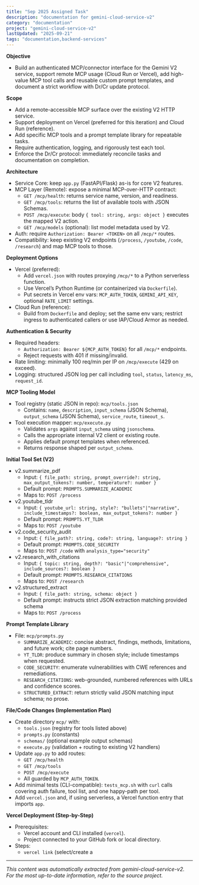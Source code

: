 ```yaml
---
title: "Sep 2025 Assigned Task"
description: "documentation for gemini-cloud-service-v2"
category: "documentation"
project: "gemini-cloud-service-v2"
lastUpdated: "2025-09-21"
tags: "documentation,backend-services"
---
```


**Objective**
- Build an authenticated MCP/connector interface for the Gemini V2 service, support remote MCP usage (Cloud Run or Vercel), add high-value MCP tool calls and reusable custom prompt templates, and document a strict workflow with Dr/Cr update protocol.

**Scope**
- Add a remote-accessible MCP surface over the existing V2 HTTP service.
- Support deployment on Vercel (preferred for this iteration) and Cloud Run (reference).
- Add specific MCP tools and a prompt template library for repeatable tasks.
- Require authentication, logging, and rigorously test each tool.
- Enforce the Dr/Cr protocol: immediately reconcile tasks and documentation on completion.

**Architecture**
- Service Core: keep `app.py` (FastAPI/Flask) as-is for core V2 features.
- MCP Layer (Remote): expose a minimal MCP-over-HTTP contract:
  - `GET /mcp/health`: returns service name, version, and readiness.
  - `GET /mcp/tools`: returns the list of available tools with JSON Schemas.
  - `POST /mcp/execute`: body `{ tool: string, args: object }` executes the mapped V2 action.
  - `GET /mcp/models` (optional): list model metadata used by V2.
- Auth: require `Authorization: Bearer <TOKEN>` on all `/mcp/*` routes.
- Compatibility: keep existing V2 endpoints (`/process`, `/youtube`, `/code`, `/research`) and map MCP tools to those.

**Deployment Options**
- Vercel (preferred):
  - Add `vercel.json` with routes proxying `/mcp/*` to a Python serverless function.
  - Use Vercel’s Python Runtime (or containerized via `Dockerfile`).
  - Put secrets in Vercel env vars: `MCP_AUTH_TOKEN`, `GEMINI_API_KEY`, optional `RATE_LIMIT` settings.
- Cloud Run (reference):
  - Build from `Dockerfile` and deploy; set the same env vars; restrict ingress to authenticated callers or use IAP/Cloud Armor as needed.

**Authentication & Security**
- Required headers:
  - `Authorization: Bearer ${MCP_AUTH_TOKEN}` for all `/mcp/*` endpoints.
  - Reject requests with 401 if missing/invalid.
- Rate limiting: minimally 100 req/min per IP on `/mcp/execute` (429 on exceed).
- Logging: structured JSON log per call including `tool`, `status`, `latency_ms`, `request_id`.

**MCP Tooling Model**
- Tool registry (static JSON in repo): `mcp/tools.json`
  - Contains: `name`, `description`, `input_schema` (JSON Schema), `output_schema` (JSON Schema), `service_route`, `timeout_s`.
- Tool execution mapper: `mcp/execute.py`
  - Validates `args` against `input_schema` using `jsonschema`.
  - Calls the appropriate internal V2 client or existing route.
  - Applies default prompt templates when referenced.
  - Returns response shaped per `output_schema`.

**Initial Tool Set (V2)**
- v2.summarize_pdf
  - Input: `{ file_path: string, prompt_override?: string, max_output_tokens?: number, temperature?: number }`
  - Default prompt: `PROMPTS.SUMMARIZE_ACADEMIC`
  - Maps to: `POST /process`
- v2.youtube_tldr
  - Input: `{ youtube_url: string, style?: "bullets"|"narrative", include_timestamps?: boolean, max_output_tokens?: number }`
  - Default prompt: `PROMPTS.YT_TLDR`
  - Maps to: `POST /youtube`
- v2.code_security_audit
  - Input: `{ file_path?: string, code?: string, language?: string }`
  - Default prompt: `PROMPTS.CODE_SECURITY`
  - Maps to: `POST /code` with `analysis_type="security"`
- v2.research_with_citations
  - Input: `{ topic: string, depth?: "basic"|"comprehensive", include_sources?: boolean }`
  - Default prompt: `PROMPTS.RESEARCH_CITATIONS`
  - Maps to: `POST /research`
- v2.structured_extract
  - Input: `{ file_path: string, schema: object }`
  - Default prompt: instructs strict JSON extraction matching provided schema
  - Maps to: `POST /process`

**Prompt Template Library**
- File: `mcp/prompts.py`
  - `SUMMARIZE_ACADEMIC`: concise abstract, findings, methods, limitations, and future work; cite page numbers.
  - `YT_TLDR`: produce summary in chosen style; include timestamps when requested.
  - `CODE_SECURITY`: enumerate vulnerabilities with CWE references and remediations.
  - `RESEARCH_CITATIONS`: web-grounded, numbered references with URLs and confidence scores.
  - `STRUCTURED_EXTRACT`: return strictly valid JSON matching input schema; no prose.

**File/Code Changes (Implementation Plan)**
- Create directory `mcp/` with:
  - `tools.json` (registry for tools listed above)
  - `prompts.py` (constants)
  - `schemas/` (optional example output schemas)
  - `execute.py` (validation + routing to existing V2 handlers)
- Update `app.py` to add routes:
  - `GET /mcp/health`
  - `GET /mcp/tools`
  - `POST /mcp/execute`
  - All guarded by `MCP_AUTH_TOKEN`.
- Add minimal tests (CLI-compatible): `tests_mcp.sh` with `curl` calls covering auth failure, tool list, and one happy-path per tool.
- Add `vercel.json` and, if using serverless, a Vercel function entry that imports `app`.

**Vercel Deployment (Step-by-Step)**
- Prerequisites:
  - Vercel account and CLI installed (`vercel`).
  - Project connected to your GitHub fork or local directory.
- Steps:
  - `vercel link` (select/create a

---
*This content was automatically extracted from gemini-cloud-service-v2. For the most up-to-date information, refer to the source project.*
